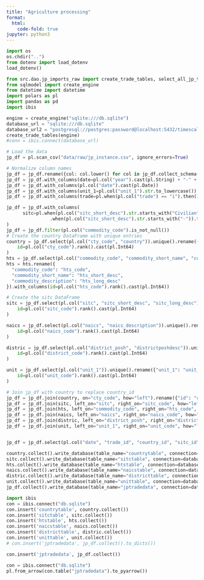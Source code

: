 ```yaml
---
title: "Agriculture processing"
format:
  html:
    code-fold: true
jupyter: python3
---
```


```python
import os
os.chdir("..")
from dotenv import load_dotenv
load_dotenv()
```

```python
from src.dao.jp_imports_raw import create_trade_tables, select_all_jp_trade_data
from sqlmodel import create_engine
from datetime import datetime
import polars as pl
import pandas as pd
import ibis
```

```python
engine = create_engine("sqlite:///db.sqlite")
database_url = "sqlite:///db.sqlite"
database_url2 = "postgresql://postgres:password@localhost:5432/timescaledb"
create_trade_tables(engine)
#conn = ibis.connect(database_url)
```

```python
# Load the data
jp_df = pl.scan_csv("data/raw/jp_instance.csv", ignore_errors=True)

# Normalize column names
jp_df = jp_df.rename({col: col.lower() for col in jp_df.collect_schema().names()})
jp_df = jp_df.with_columns(date=pl.col("year").cast(pl.String) + "-" + pl.col("month").cast(pl.String) + "-01")
jp_df = jp_df.with_columns(pl.col("date").cast(pl.Date))
jp_df = jp_df.with_columns(unit_1=pl.col("unit_1").str.to_lowercase())
jp_df = jp_df.with_columns(trade=pl.when(pl.col("trade") == "i").then(1).otherwise(2)).rename({"trade": "trade_id"})

jp_df = jp_df.with_columns(
      sitc=pl.when(pl.col("sitc_short_desc").str.starts_with("Civilian")).then(9998)
                .when(pl.col("sitc_short_desc").str.starts_with("-")).then(9999).otherwise(pl.col("sitc"))
)
jp_df = jp_df.filter(pl.col("commodity_code").is_not_null())
# Create the country DataFrame with unique entries
country = jp_df.select(pl.col("cty_code", "country")).unique().rename({"country": "country_name"}).with_columns(
    id=pl.col("cty_code").rank().cast(pl.Int64)
)
hts = jp_df.select(pl.col("commodity_code", "commodity_short_name", "commodity_description")).unique()
hts = hts.rename({
  "commodity_code": "hts_code",
  "commodity_short_name": "hts_short_desc",
  "commodity_description": "hts_long_desc"
}).with_columns(id=pl.col("hts_code").rank().cast(pl.Int64))

# Create the sitc DataFrame
sitc = jp_df.select(pl.col("sitc", "sitc_short_desc", "sitc_long_desc")).unique().rename({"sitc": "sitc_code"}).with_columns(
    id=pl.col("sitc_code").rank().cast(pl.Int64)
)

naics = jp_df.select(pl.col("naics", "naics_description")).unique().rename({"naics": "naics_code"}).with_columns(
    id=pl.col("naics_code").rank().cast(pl.Int64)
)

distric = jp_df.select(pl.col("district_posh", "districtposhdesc")).unique().rename({"district_posh": "district_code", "districtposhdesc": "district_desc"}).with_columns(
    id=pl.col("district_code").rank().cast(pl.Int64)
)

unit = jp_df.select(pl.col("unit_1")).unique().rename({"unit_1": "unit_code"}).with_columns(
    id=pl.col("unit_code").rank().cast(pl.Int64)
)

# Join jp_df with country to replace country_id
jp_df = jp_df.join(country, on="cty_code", how="left").rename({"id": "country_id"})
jp_df = jp_df.join(sitc, left_on="sitc", right_on="sitc_code", how="left").rename({"id": "sitc_id"})
jp_df = jp_df.join(hts, left_on="commodity_code", right_on="hts_code", how="left").rename({"id": "hts_id"})
jp_df = jp_df.join(naics, left_on="naics", right_on="naics_code", how="left").rename({"id": "naics_id"})
jp_df = jp_df.join(distric, left_on="district_posh", right_on="district_code", how="left").rename({"id": "district_id"})
jp_df = jp_df.join(unit, left_on="unit_1", right_on="unit_code", how="left").rename({"id": "unit_id"})


jp_df = jp_df.select(pl.col("date", "trade_id", "country_id", "sitc_id", "hts_id", "naics_id", "district_id", "unit_id", "data", "end_use_i", "end_use_e", "qty_1"))

```

```python
country.collect().write_database(table_name="countrytable", connection=database_url, if_table_exists="append")
sitc.collect().write_database(table_name="sitctable", connection=database_url, if_table_exists="append")
hts.collect().write_database(table_name="htstable", connection=database_url, if_table_exists="append")
naics.collect().write_database(table_name="naicstable", connection=database_url, if_table_exists="append")
distric.collect().write_database(table_name="districttable", connection=database_url, if_table_exists="append")
unit.collect().write_database(table_name="unittable", connection=database_url, if_table_exists="append")
jp_df.collect().write_database(table_name="jptradedata", connection=database_url, if_table_exists="append")
```

```python
import ibis
con = ibis.connect("db.sqlite")
con.insert('countrytable', country.collect())
con.insert('sitctable', sitc.collect())
con.insert('htstable', hts.collect())
con.insert('naicstable', naics.collect())
con.insert('districttable', distric.collect())
con.insert('unittable', unit.collect())
# con.insert('jptradedata', jp_df.collect().to_dicts())
```

```python
con.insert('jptradedata', jp_df.collect())
```

```python
con = ibis.connect("db.sqlite")
pl.from_arrow(con.table("jptradedata").to_pyarrow())
```